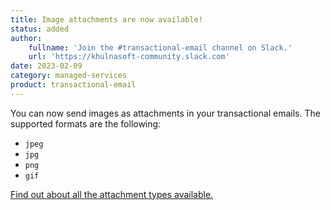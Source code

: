 ```yaml
---
title: Image attachments are now available!
status: added
author:
    fullname: 'Join the #transactional-email channel on Slack.'
    url: 'https://khulnasoft-community.slack.com'
date: 2023-02-09
category: managed-services
product: transactional-email
---
```


You can now send images as attachments in your transactional emails. The supported formats are the following: 
* `jpeg`
* `jpg`
* `png`
* `gif`

[Find out about all the attachment types available.](/managed-services/transactional-email/reference-content/tem-capabilities-and-limits/)

